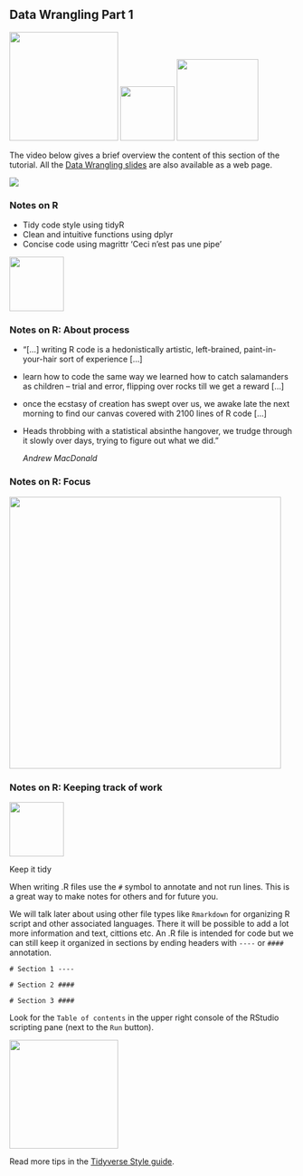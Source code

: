 ## Data Wrangling Part 1

![](images/wrangler.png){width=2in}
![](images/tidyR.png){width=1in}
![](images/dplyr.png){width=1.5in}

The video below gives a brief overview the content of this section of the tutorial. All the [Data Wrangling slides](http://htmlpreview.github.io/?https://github.com/CWWhitney/teaching_R/blob/master/Data_Wrangling_Rpres/Data_Wrangling.html#/) are also available as a web page. 

![](https://youtu.be/_34VPVgCmQ0)

### Notes on R
- Tidy code style using tidyR 
- Clean and intuitive functions using dplyr
- Concise code using magrittr 'Ceci n'est pas une pipe'

![](images/magrittr.png){width=1in}

### Notes on R: About process

- "[...] writing R code is a hedonistically artistic, left-brained, paint-in-your-hair sort of experience [...] 
- learn how to code the same way we learned how to catch salamanders as children – trial and error, flipping over rocks till we get a reward [...] 
- once the ecstasy of creation has swept over us, we awake late the next morning to find our canvas covered with 2100 lines of R code [...] 
- Heads throbbing with a statistical absinthe hangover, we trudge through it slowly over days, trying to figure out what we did."

     *Andrew MacDonald*

### Notes on R: Focus

![](images/Focus.png){width=5in}


### Notes on R: Keeping track of work

![](images/tidyR.png){width=1in}

Keep it tidy

When writing .R files use the `#` symbol to annotate and not run lines. This is a great way to make notes for others and for future you.

We will talk later about using other file types like `Rmarkdown` for organizing R script and other associated languages. There it will be possible to add a lot more information and text, cittions etc. An .R file is intended for code but we can still keep it organized in sections by ending headers with `----` or `####` annotation. 

`# Section 1 ----`

`# Section 2 ####`

`# Section 3 ####`

Look for the `Table of contents` in the upper right console of the RStudio scripting pane (next to the `Run` button).

![](images/toc_rstudio.png){width=2in}

Read more tips in the [Tidyverse Style guide](http://style.tidyverse.org/).
